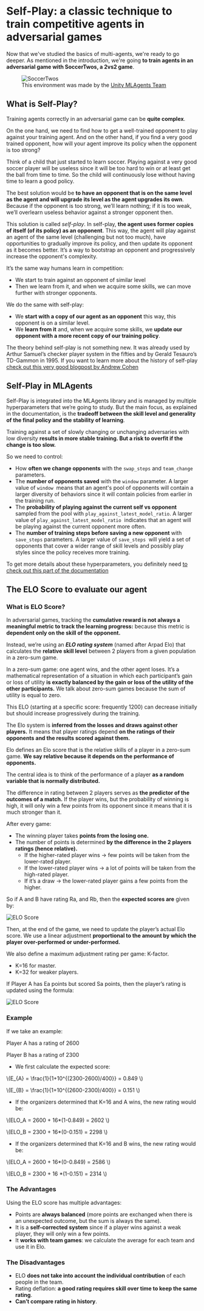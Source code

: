 # Self-Play: a classic technique to train competitive agents in adversarial games

Now that we've studied the basics of multi-agents, we're ready to go deeper. As mentioned in the introduction, we're going **to train agents in an adversarial game with SoccerTwos, a 2vs2 game**.

<figure>
<img src="https://huggingface.co/datasets/huggingface-deep-rl-course/course-images/resolve/main/en/unit10/soccertwos.gif" alt="SoccerTwos"/>

<figcaption>This environment was made by the <a href="https://github.com/Unity-Technologies/ml-agents">Unity MLAgents Team</a></figcaption>

</figure>

## What is Self-Play?

Training agents correctly in an adversarial game can be **quite complex**.

On the one hand, we need to find how to get a well-trained opponent to play against your training agent. And on the other hand, if you find a very good trained opponent, how will your agent improve its policy when the opponent is too strong?

Think of a child that just started to learn soccer. Playing against a very good soccer player will be useless since it will be too hard to win or at least get the ball from time to time. So the child will continuously lose without having time to learn a good policy.

The best solution would be **to have an opponent that is on the same level as the agent and will upgrade its level as the agent upgrades its own**. Because if the opponent is too strong, we’ll learn nothing; if it is too weak, we’ll overlearn useless behavior against a stronger opponent then.

This solution is called *self-play*. In self-play, **the agent uses former copies of itself (of its policy) as an opponent**. This way, the agent will play against an agent of the same level (challenging but not too much), have opportunities to gradually improve its policy, and then update its opponent as it becomes better. It’s a way to bootstrap an opponent and progressively increase the opponent's complexity.

It’s the same way humans learn in competition:

- We start to train against an opponent of similar level
- Then we learn from it, and when we acquire some skills, we can move further with stronger opponents.

We do the same with self-play:

- We **start with a copy of our agent as an opponent** this way, this opponent is on a similar level.
- We **learn from it** and, when we acquire some skills, we **update our opponent with a more recent copy of our training policy**.

The theory behind self-play is not something new. It was already used by Arthur Samuel’s checker player system in the fifties and by Gerald Tesauro’s TD-Gammon in 1995. If you want to learn more about the history of self-play [check out this very good blogpost by Andrew Cohen](https://blog.unity.com/technology/training-intelligent-adversaries-using-self-play-with-ml-agents)

## Self-Play in MLAgents

Self-Play is integrated into the MLAgents library and is managed by multiple hyperparameters that we’re going to study. But the main focus, as explained in the documentation, is the **tradeoff between the skill level and generality of the final policy and the stability of learning**.

Training against a set of slowly changing or unchanging adversaries with low diversity **results in more stable training. But a risk to overfit if the change is too slow.**

So we need to control:

- How **often we change opponents** with the `swap_steps` and `team_change` parameters.
- The **number of opponents saved** with the `window` parameter. A larger value of `window`
 means that an agent's pool of opponents will contain a larger diversity of behaviors since it will contain policies from earlier in the training run.
- The **probability of playing against the current self vs opponent** sampled from the pool with `play_against_latest_model_ratio`. A larger value of `play_against_latest_model_ratio`
 indicates that an agent will be playing against the current opponent more often.
- The **number of training steps before saving a new opponent** with `save_steps` parameters. A larger value of `save_steps`
 will yield a set of opponents that cover a wider range of skill levels and possibly play styles since the policy receives more training.

To get more details about these hyperparameters, you definitely need [to check out this part of the documentation](https://github.com/Unity-Technologies/ml-agents/blob/develop/docs/Training-Configuration-File.md#self-play)


## The ELO Score to evaluate our agent

### What is ELO Score?

In adversarial games, tracking the **cumulative reward is not always a meaningful metric to track the learning progress:** because this metric is **dependent only on the skill of the opponent.**

Instead, we’re using an ***ELO rating system*** (named after Arpad Elo) that calculates the **relative skill level** between 2 players from a given population in a zero-sum game.

In a zero-sum game: one agent wins, and the other agent loses. It’s a mathematical representation of a situation in which each participant’s gain or loss of utility **is exactly balanced by the gain or loss of the utility of the other participants.** We talk about zero-sum games because the sum of utility is equal to zero.

This ELO (starting at a specific score: frequently 1200) can decrease initially but should increase progressively during the training.

The Elo system is **inferred from the losses and draws against other players.** It means that player ratings depend **on the ratings of their opponents and the results scored against them.**

Elo defines an Elo score that is the relative skills of a player in a zero-sum game. **We say relative because it depends on the performance of opponents.**

The central idea is to think of the performance of a player **as a random variable that is normally distributed.**

The difference in rating between 2 players serves as **the predictor of the outcomes of a match.** If the player wins, but the probability of winning is high, it will only win a few points from its opponent since it means that it is much stronger than it.

After every game:

- The winning player takes **points from the losing one.**
- The number of points is determined **by the difference in the 2 players ratings (hence relative).**
    - If the higher-rated player wins → few points will be taken from the lower-rated player.
    - If the lower-rated player wins → a lot of points will be taken from the high-rated player.
    - If it’s a draw → the lower-rated player gains a few points from the higher.

So if A and B have rating Ra, and Rb, then the **expected scores are** given by:

<img src="https://huggingface.co/datasets/huggingface-deep-rl-course/course-images/resolve/main/en/unit10/elo1.png" alt="ELO Score"/>

Then, at the end of the game, we need to update the player’s actual Elo score. We use a linear adjustment **proportional to the amount by which the player over-performed or under-performed.**

We also define a maximum adjustment rating per game: K-factor.

- K=16 for master.
- K=32 for weaker players.

If Player A has Ea points but scored Sa points, then the player’s rating is updated using the formula:

<img src="https://huggingface.co/datasets/huggingface-deep-rl-course/course-images/resolve/main/en/unit10/elo2.png" alt="ELO Score"/>

### Example

If we take an example:

Player A has a rating of 2600

Player B has a rating of 2300

- We first calculate the expected score:

\\(E_{A} = \frac{1}{1+10^{(2300-2600)/400}} = 0.849 \\)

\\(E_{B} = \frac{1}{1+10^{(2600-2300)/400}} = 0.151 \\)

- If the organizers determined that K=16 and A wins, the new rating would be:

\\(ELO_A = 2600 + 16*(1-0.849) = 2602 \\)

\\(ELO_B = 2300 + 16*(0-0.151) = 2298 \\)

- If the organizers determined that K=16 and B wins, the new rating would be:

\\(ELO_A = 2600 + 16*(0-0.849) = 2586 \\)

\\(ELO_B = 2300 + 16 *(1-0.151) = 2314 \\)


### The Advantages

Using the ELO score has multiple advantages:

- Points are **always balanced** (more points are exchanged when there is an unexpected outcome, but the sum is always the same).
- It is a **self-corrected system** since if a player wins against a weak player, they will only win a few points.
- It **works with team games**: we calculate the average for each team and use it in Elo.

### The Disadvantages

- ELO **does not take into account the individual contribution** of each people in the team.
- Rating deflation: **a good rating requires skill over time to keep the same rating**.
- **Can’t compare rating in history**.

